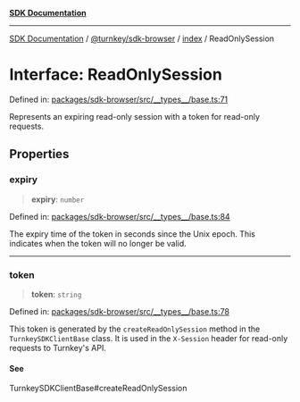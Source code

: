 [**SDK Documentation**](../../../../README.mdx)

***

[SDK Documentation](../../../../packages.mdx) / [@turnkey/sdk-browser](../../README.mdx) / [index](../README.mdx) / ReadOnlySession

# Interface: ReadOnlySession

Defined in: [packages/sdk-browser/src/\_\_types\_\_/base.ts:71](https://github.com/tkhq/sdk/blob/078f5423e923fbd1d7fd39440402d7f01d09c3d0/packages/sdk-browser/src/__types__/base.ts#L71)

Represents an expiring read-only session with a token for read-only requests.

## Properties

### expiry

> **expiry**: `number`

Defined in: [packages/sdk-browser/src/\_\_types\_\_/base.ts:84](https://github.com/tkhq/sdk/blob/078f5423e923fbd1d7fd39440402d7f01d09c3d0/packages/sdk-browser/src/__types__/base.ts#L84)

The expiry time of the token in seconds since the Unix epoch.
This indicates when the token will no longer be valid.

***

### token

> **token**: `string`

Defined in: [packages/sdk-browser/src/\_\_types\_\_/base.ts:78](https://github.com/tkhq/sdk/blob/078f5423e923fbd1d7fd39440402d7f01d09c3d0/packages/sdk-browser/src/__types__/base.ts#L78)

This token is generated by the `createReadOnlySession` method in the `TurnkeySDKClientBase` class.
It is used in the `X-Session` header for read-only requests to Turnkey's API.

#### See

TurnkeySDKClientBase#createReadOnlySession
